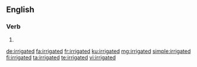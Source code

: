 ==English==

===Verb===
{{head|en|verb form}}

# {{en-past of|irrigate}}

[[de:irrigated]]
[[fa:irrigated]]
[[fr:irrigated]]
[[ku:irrigated]]
[[mg:irrigated]]
[[simple:irrigated]]
[[fi:irrigated]]
[[ta:irrigated]]
[[te:irrigated]]
[[vi:irrigated]]